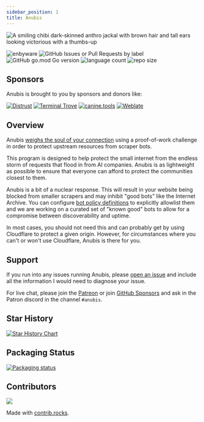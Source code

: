 ```yaml
---
sidebar_position: 1
title: Anubis
---
```


<img
  width={256}
  src="/img/happy.webp"
  alt="A smiling chibi dark-skinned anthro jackal with brown hair and tall ears looking victorious with a thumbs-up"
/>

![enbyware](https://pride-badges.pony.workers.dev/static/v1?label=enbyware&labelColor=%23555&stripeWidth=8&stripeColors=FCF434%2CFFFFFF%2C9C59D1%2C2C2C2C)
![GitHub Issues or Pull Requests by label](https://img.shields.io/github/issues/TecharoHQ/anubis)
![GitHub go.mod Go version](https://img.shields.io/github/go-mod/go-version/TecharoHQ/anubis)
![language count](https://img.shields.io/github/languages/count/TecharoHQ/anubis)
![repo size](https://img.shields.io/github/repo-size/TecharoHQ/anubis)

## Sponsors

Anubis is brought to you by sponsors and donors like:

[![Distrust](/img/sponsors/distrust-logo.webp)](https://distrust.co?utm_campaign=github&utm_medium=referral&utm_content=anubis)
[![Terminal Trove](/img/sponsors/terminal-trove.webp)](https://terminaltrove.com/?utm_campaign=github&utm_medium=referral&utm_content=anubis&utm_source=abgh)
[![canine.tools](/img/sponsors/caninetools-logo.webp)](https://canine.tools?utm_campaign=github&utm_medium=referral&utm_content=anubis)
[![Weblate](/img/sponsors/weblate-logo.webp)](https://weblate.org/?utm_campaign=github&utm_medium=referral&utm_content=anubis)

## Overview

Anubis [weighs the soul of your connection](https://en.wikipedia.org/wiki/Weighing_of_souls) using a proof-of-work challenge in order to protect upstream resources from scraper bots.

This program is designed to help protect the small internet from the endless storm of requests that flood in from AI companies. Anubis is as lightweight as possible to ensure that everyone can afford to protect the communities closest to them.

Anubis is a bit of a nuclear response. This will result in your website being blocked from smaller scrapers and may inhibit "good bots" like the Internet Archive. You can configure [bot policy definitions](https://anubis.techaro.lol/docs/admin/policies) to explicitly allowlist them and we are working on a curated set of "known good" bots to allow for a compromise between discoverability and uptime.

In most cases, you should not need this and can probably get by using Cloudflare to protect a given origin. However, for circumstances where you can't or won't use Cloudflare, Anubis is there for you.

## Support

If you run into any issues running Anubis, please [open an issue](https://github.com/TecharoHQ/anubis/issues/new?template=Blank+issue) and include all the information I would need to diagnose your issue.

For live chat, please join the [Patreon](https://patreon.com/cadey) or join [GitHub Sponsors](https://github.com/sponsors/Xe) and ask in the Patron discord in the channel `#anubis`.

## Star History

<a href="https://www.star-history.com/#TecharoHQ/anubis&Date">
  <picture>
    <source
      media="(prefers-color-scheme: dark)"
      srcSet="https://api.star-history.com/svg?repos=TecharoHQ/anubis&type=Date&theme=dark"
    />
    <source
      media="(prefers-color-scheme: light)"
      srcSet="https://api.star-history.com/svg?repos=TecharoHQ/anubis&type=Date"
    />
    <img
      alt="Star History Chart"
      src="https://api.star-history.com/svg?repos=TecharoHQ/anubis&type=Date"
    />
  </picture>
</a>

## Packaging Status

[![Packaging status](https://repology.org/badge/vertical-allrepos/anubis-anti-crawler.svg?columns=3)](https://repology.org/project/anubis-anti-crawler/versions)

## Contributors

<a href="https://github.com/TecharoHQ/anubis/graphs/contributors">
  <img src="https://contrib.rocks/image?repo=TecharoHQ/anubis" />
</a>

Made with [contrib.rocks](https://contrib.rocks).

